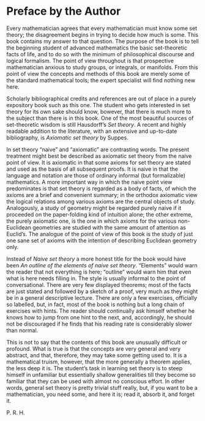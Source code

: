# Preface by the Author {.unnumbered}

Every mathematician agrees that every mathematician must know some set theory; the disagreement begins in trying to decide how much is some. This book contains my answer to that question. The purpose of the book is to tell the beginning student of advanced mathematics the basic set-theoretic facts of life, and to do so with the minimum of philosophical discourse and logical  formalism. The point of view throughout is that prospective mathematician anxious to study groups, or integrals, or manifolds. From this point of view the concepts and methods of this book are merely some of the standard mathematical tools; the expert specialist will find nothing new here.

Scholarly bibliographical credits and references are out of place in a purely expository book such as this one. The student who gets interested in set theory for its own sake should know, bowever, that there is much more to the subject than there is in this book. One of the most beautiful sources of set-theoretic wisdom is still Hausdorff's *Set theory*. A recent and highly readable addition to the literature, with an extensive and up-to-date bibliography, is *Axiomatic set theory* by Suppes. 

In set theory "naive" and "axiomatic" are contrasting words. The present treatment might best be described as axiomatic set theory from the naive point of view. It is axiomatic in that some axioms for set theory are stated and used as the basis of all subsequent proofs. It is naive in that the language and notation are those of ordinary informal (but formalizable) mathematics. A more important way in which the naive point view predominates is that set theory is regarded as a body of facts, of which the axioms are a brief and convenient summary; in the orthodox axiomatic view the logical relations among various axioms are the central objects of study. Analogously, a study of geometry might be regarded purely naive if it proceeded on the paper-folding kind of intuition alone; the other extreme, the purely axiomatic one, is the one in which axioms for the various non-Euclidean geometries are studied with the same amount of attention as Euclid's. The analogue of the point of view of this book is the study of just one sane set of axioms with the intention of describing Euclidean geometry only.

Instead of *Naive set theory* a more honest title for the book would have been *An outline of the elements of naive set theory*. "Elements" would warn the reader that not everything is here; "outline" would warn him that even what is here needs filling in. The style is usually informal to the point of conversational. There are very few displayed theorems; most of the facts are just stated and followed by a sketch of a proof, very much as they might be in a general descriptive lecture. There are only a few exercises, officially so labelled, but, in fact, most of the book is nothing but a long chain of exercises with hints. The reader should continually ask himself whether he knows how to jump from one hint to the next, and, accordingly, he should not be discouraged if he finds that his reading rate is considerably slower than normal. 

This is not to say that the contents of this book are unusually difficult or profound. What is true is that the concepts are very general and very abstract, and that, therefore, they may take some getting used to. It is a mathematical truism, however, that the more generally a theorem applies, the less deep it is. The student's task in learning set theory is to steep himself in unfamiliar but essentially shallow generalities till they become so familiar that they can be used with almost no conscious effort. In other words, general set theory is pretty trivial stuff really, but, if you want to be a mathematician, you need some, and here it is; read it, absorb it, and forget it.

::: {.content-visible when-format="pdf"}
\begin{flushright}
P. R. H.
\end{flushright}
:::

:::::: {.content-visible when-format="html"} 
::: {.signature}
P. R. H.
:::
::::::